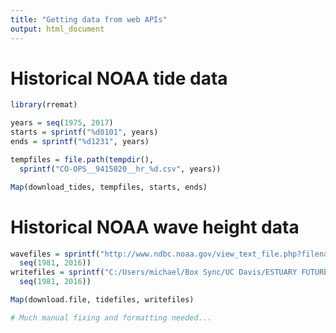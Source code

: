 ```yaml
---
title: "Getting data from web APIs"
output: html_document
---
```


# Historical NOAA tide data

```r
library(rremat)

years = seq(1975, 2017)
starts = sprintf("%d0101", years)
ends = sprintf("%d1231", years)

tempfiles = file.path(tempdir(),
  sprintf("CO-OPS__9415020__hr_%d.csv", years))

Map(download_tides, tempfiles, starts, ends)
```

# Historical NOAA wave height data

```r
wavefiles = sprintf("http://www.ndbc.noaa.gov/view_text_file.php?filename=46013h%d.txt.gz&dir=data/historical/stdmet/",
  seq(1981, 2016))
writefiles = sprintf("C:/Users/michael/Box Sync/UC Davis/ESTUARY FUTURES/NOAA/46013h%d.txt",
  seq(1981, 2016))

Map(download.file, tidefiles, writefiles)

# Much manual fixing and formatting needed...
```